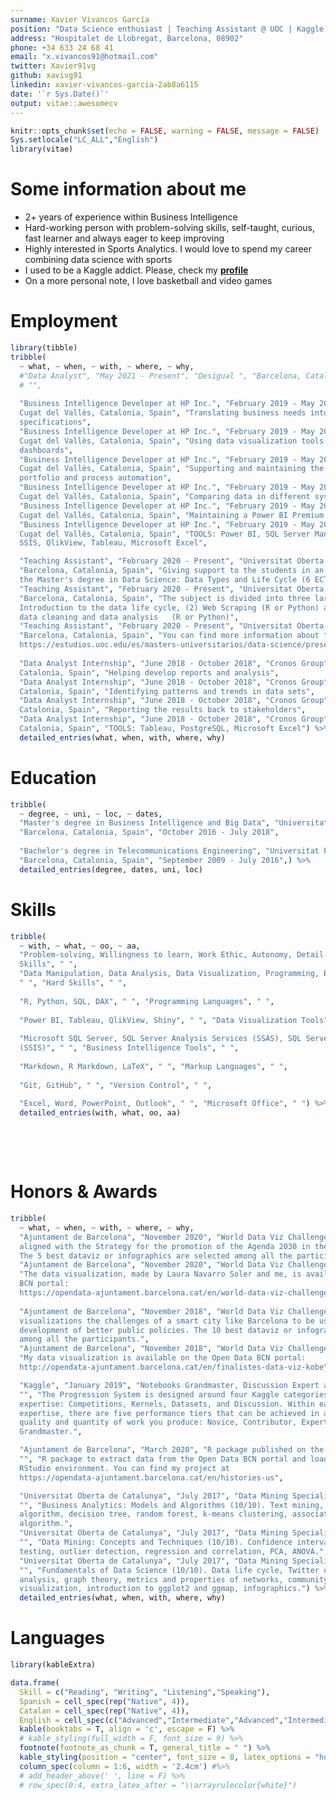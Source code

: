 ---
surname: Xavier Vivancos García
position: "Data Science enthusiast | Teaching Assistant @ UOC | Kaggle Grandmaster"
address: "Hospitalet de Llobregat, Barcelona, 08902"
phone: +34 633 24 68 41
email: "x.vivancos91@hotmail.com"
twitter: Xavier91vg
github: xavivg91
linkedin: xavier-vivancos-garcia-2ab8a6115
date: '`r Sys.Date()`'
output: vitae::awesomecv
---
```{r setup, include=FALSE}
knitr::opts_chunk$set(echo = FALSE, warning = FALSE, message = FALSE)
Sys.setlocale("LC_ALL","English")
library(vitae)
```

# Some information about me

\footnotesize
 * 2+ years of experience within Business Intelligence 
 * Hard-working person with problem-solving skills, self-taught, curious, fast learner and always eager to keep improving
 * Highly interested in Sports Analytics. I would love to spend my career combining data science with sports
 * I used to be a Kaggle addict. Please, check my [**profile**](https://www.kaggle.com/xvivancos)
 * On a more personal note, I love basketball and video games

# Employment

```{r}
library(tibble)
tribble(
  ~ what, ~ when, ~ with, ~ where, ~ why,
  #"Data Analyst", "May 2021 - Present", "Desigual ", "Barcelona, Catalonia, Spain", 
  # "",
  
  "Business Intelligence Developer at HP Inc.", "February 2019 - May 2021", "Capgemini", "Sant
  Cugat del Vallès, Catalonia, Spain", "Translating business needs into technical
  specifications",
  "Business Intelligence Developer at HP Inc.", "February 2019 - May 2021", "Capgemini", "Sant
  Cugat del Vallès, Catalonia, Spain", "Using data visualization tools to provide reports and
  dashboards",
  "Business Intelligence Developer at HP Inc.", "February 2019 - May 2021", "Capgemini", "Sant
  Cugat del Vallès, Catalonia, Spain", "Supporting and maintaining the current dashboards
  portfolio and process automation",
  "Business Intelligence Developer at HP Inc.", "February 2019 - May 2021", "Capgemini", "Sant
  Cugat del Vallès, Catalonia, Spain", "Comparing data in different systems to ensure it is                consistent (cross-system consistency checks)",
  "Business Intelligence Developer at HP Inc.", "February 2019 - May 2021", "Capgemini", "Sant
  Cugat del Vallès, Catalonia, Spain", "Maintaining a Power BI Premium workspace to host reports and       dashboards from stakeholders",
  "Business Intelligence Developer at HP Inc.", "February 2019 - May 2021", "Capgemini", "Sant
  Cugat del Vallès, Catalonia, Spain", "TOOLS: Power BI, SQL Server Management Studio, SSAS,
  SSIS, QlikView, Tableau, Microsoft Excel",

  "Teaching Assistant", "February 2020 - Present", "Universitat Oberta de Catalunya",
  "Barcelona, Catalonia, Spain", "Giving support to the students in an introductory course of
  the Master's degree in Data Science: Data Types and Life Cycle (6 ECTS)", 
  "Teaching Assistant", "February 2020 - Present", "Universitat Oberta de Catalunya",
  "Barcelona, Catalonia, Spain", "The subject is divided into three large blocks: (1) 
  Introduction to the data life cycle, (2) Web Scraping (R or Python) and (3) Introduction to
  data cleaning and data analysis   (R or Python)", 
  "Teaching Assistant", "February 2020 - Present", "Universitat Oberta de Catalunya",
  "Barcelona, Catalonia, Spain", "You can find more information about the Master's degree at
  https://estudios.uoc.edu/es/masters-universitarios/data-science/presentacion",
  
  "Data Analyst Internship", "June 2018 - October 2018", "Cronos Group", "Barcelona,
  Catalonia, Spain", "Helping develop reports and analysis",
  "Data Analyst Internship", "June 2018 - October 2018", "Cronos Group", "Barcelona,
  Catalonia, Spain", "Identifying patterns and trends in data sets",
  "Data Analyst Internship", "June 2018 - October 2018", "Cronos Group", "Barcelona,
  Catalonia, Spain", "Reporting the results back to stakeholders",
  "Data Analyst Internship", "June 2018 - October 2018", "Cronos Group", "Barcelona,
  Catalonia, Spain", "TOOLS: Tableau, PostgreSQL, Microsoft Excel") %>% 
  detailed_entries(what, when, with, where, why)
```


# Education

```{r}
tribble(
  ~ degree, ~ uni, ~ loc, ~ dates, 
  "Master's degree in Business Intelligence and Big Data", "Universitat Oberta de Catalunya",
  "Barcelona, Catalonia, Spain", "October 2016 - July 2018",
  
  "Bachelor's degree in Telecommunications Engineering", "Universitat Pompeu Fabra",
  "Barcelona, Catalonia, Spain", "September 2009 - July 2016",) %>% 
  detailed_entries(degree, dates, uni, loc)
```

# Skills

```{r}
tribble(
  ~ with, ~ what, ~ oo, ~ aa, 
  "Problem-solving, Willingness to learn, Work Ethic, Autonomy, Detail-Oriented, Multitasking,             Perseverance, Curiosity, Creativity, Humility", " ", "Soft
  Skills", " ",
  "Data Manipulation, Data Analysis, Data Visualization, Programming, Business Intelligence, Data Mining,    Machine Learning, Text Mining, Sentiment Analysis, Mathematics, Statistics",
  " ", "Hard Skills", " ",
  
  "R, Python, SQL, DAX", " ", "Programming Languages", " ",
  
  "Power BI, Tableau, QlikView, Shiny", " ", "Data Visualization Tools", " ",
  
  "Microsoft SQL Server, SQL Server Analysis Services (SSAS), SQL Server Integration Services
  (SSIS)", " ", "Business Intelligence Tools", " ",
  
  "Markdown, R Markdown, LaTeX", " ", "Markup Languages", " ",
  
  "Git, GitHub", " ", "Version Control", " ",
  
  "Excel, Word, PowerPoint, Outlook", " ", "Microsoft Office", " ") %>% 
  detailed_entries(with, what, oo, aa)
```

$~$

$~$

# Honors & Awards 

```{r}
tribble(
  ~ what, ~ when, ~ with, ~ where, ~ why,
  "Ajuntament de Barcelona", "November 2020", "World Data Viz Challenge 2020 finalist", "",    "The theme of the dataviz should reflect any aspect of the reality or a problem related to   the city of Barcelona in the framework of the Sustainable Development Goals that are
  aligned with the Strategy for the promotion of the Agenda 2030 in the city of Barcelona.
  The 5 best dataviz or infographics are selected among all the participants.",
  "Ajuntament de Barcelona", "November 2020", "World Data Viz Challenge 2020 finalist", "",
  "The data visualization, made by Laura Navarro Soler and me, is available on the Open Data
  BCN portal:
  https://opendata-ajuntament.barcelona.cat/en/world-data-viz-challenge-2020-barcelona-kobe-finalistes",
  
  "Ajuntament de Barcelona", "November 2018", "World Data Viz Challenge 2018 finalist", "",    "The main goal of the World Data Viz Challenge is to make visible through data
  visualizations the challenges of a smart city like Barcelona to be useful in the
  development of better public policies. The 10 best dataviz or infographics are selected
  among all the participants.",
  "Ajuntament de Barcelona", "November 2018", "World Data Viz Challenge 2018 finalist", "",
  "My data visualization is available on the Open Data BCN portal:
  http://opendata-ajuntament.barcelona.cat/en/finalistes-data-viz-kobe",

  "Kaggle", "January 2019", "Notebooks Grandmaster, Discussion Expert and Datasets Expert",
  "", "The Progression System is designed around four Kaggle categories of data science
  expertise: Competitions, Kernels, Datasets, and Discussion. Within each category of
  expertise, there are five performance tiers that can be achieved in accordance with the
  quality and quantity of work you produce: Novice, Contributor, Expert, Master, and
  Grandmaster.",

  "Ajuntament de Barcelona", "March 2020", "R package published on the Open Data BCN portal",
  "", "R package to extract data from the Open Data BCN portal and load it directly into your
  RStudio environment. You can find my project at
  https://opendata-ajuntament.barcelona.cat/en/histories-us",

  "Universitat Oberta de Catalunya", "July 2017", "Data Mining Specialization with honors",
  "", "Business Analytics: Models and Algorithms (10/10). Text mining, k-nearest neighbors
  algorithm, decision tree, random forest, k-means clustering, association rules, apriori
  algorithm.",
  "Universitat Oberta de Catalunya", "July 2017", "Data Mining Specialization with honors",
  "", "Data Mining: Concepts and Techniques (10/10). Confidence intervals, hypothesis
  testing, outlier detection, regression and correlation, PCA, ANOVA.",
  "Universitat Oberta de Catalunya", "July 2017", "Data Mining Specialization with honors",
  "", "Fundamentals of Data Science (10/10). Data life cycle, Twitter data capture, network
  analysis, graph theory, metrics and properties of networks, community detection, network
  visualization, introduction to ggplot2 and ggmap, infographics.") %>% 
  detailed_entries(what, when, with, where, why)
```


# Languages

```{r}
library(kableExtra)

data.frame(
  Skill = c("Reading", "Writing", "Listening","Speaking"),
  Spanish = cell_spec(rep("Native", 4)), 
  Catalan = cell_spec(rep("Native", 4)), 
  English = cell_spec(c("Advanced","Intermediate","Advanced","Intermediate"))) %>%
  kable(booktabs = T, align = 'c', escape = F) %>%
  # kable_styling(full_width = F, font_size = 9) %>% 
  footnote(footnote_as_chunk = T, general_title = " ") %>%
  kable_styling(position = "center", font_size = 8, latex_options = "hold_position") %>%
  column_spec(column = 1:6, width = '2.4cm') #%>% 
  # add_header_above(' ', line = F) %>%
  # row_spec(0:4, extra_latex_after = "\\arrayrulecolor{white}") 
```
